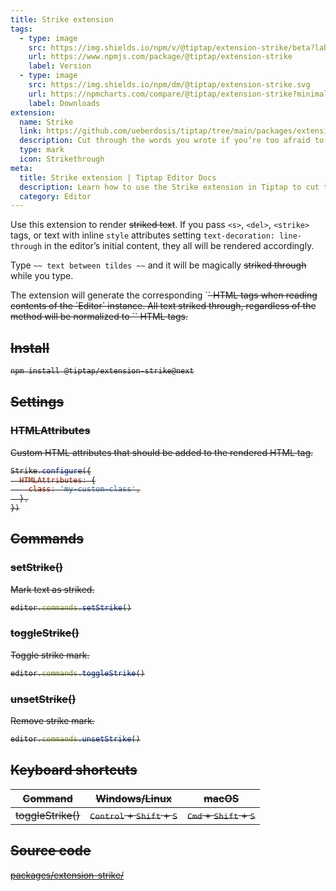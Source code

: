 ```yaml
---
title: Strike extension
tags:
  - type: image
    src: https://img.shields.io/npm/v/@tiptap/extension-strike/beta?label=version
    url: https://www.npmjs.com/package/@tiptap/extension-strike
    label: Version
  - type: image
    src: https://img.shields.io/npm/dm/@tiptap/extension-strike.svg
    url: https://npmcharts.com/compare/@tiptap/extension-strike?minimal=true
    label: Downloads
extension:
  name: Strike
  link: https://github.com/ueberdosis/tiptap/tree/main/packages/extension-strike
  description: Cut through the words you wrote if you’re too afraid to delete them.
  type: mark
  icon: Strikethrough
meta:
  title: Strike extension | Tiptap Editor Docs
  description: Learn how to use the Strike extension in Tiptap to cut through the words you wrote if you're too afraid to delete it.
  category: Editor
---
```



Use this extension to render ~~striked text~~. If you pass `<s>`, `<del>`, `<strike>` tags, or text with inline `style` attributes setting `text-decoration: line-through` in the editor’s initial content, they all will be rendered accordingly.

Type <code>~~ text between tildes ~~</code> and it will be magically ~~striked through~~ while you type.

<Callout title="Restrictions" variant="default">
    The extension will generate the corresponding `<s>` HTML tags when reading contents of the `Editor` instance. All text striked through, regardless of the method will be normalized to `<s>` HTML tags.
</Callout>

<CodeDemo path="/Marks/Strike" />

## Install

```bash
npm install @tiptap/extension-strike@next
```

## Settings

### HTMLAttributes

Custom HTML attributes that should be added to the rendered HTML tag.

```js
Strike.configure({
  HTMLAttributes: {
    class: 'my-custom-class',
  },
})
```

## Commands

### setStrike()

Mark text as striked.

```js
editor.commands.setStrike()
```

### toggleStrike()

Toggle strike mark.

```js
editor.commands.toggleStrike()
```

### unsetStrike()

Remove strike mark.

```js
editor.commands.unsetStrike()
```

## Keyboard shortcuts

| Command        | Windows/Linux                                        | macOS                                            |
| -------------- | ---------------------------------------------------- | ------------------------------------------------ |
| toggleStrike() | <kbd>Control</kbd> + <kbd>Shift</kbd> + <kbd>S</kbd> | <kbd>Cmd</kbd> + <kbd>Shift</kbd> + <kbd>S</kbd> |

## Source code

[packages/extension-strike/](https://github.com/ueberdosis/tiptap/blob/main/packages/extension-strike/)
